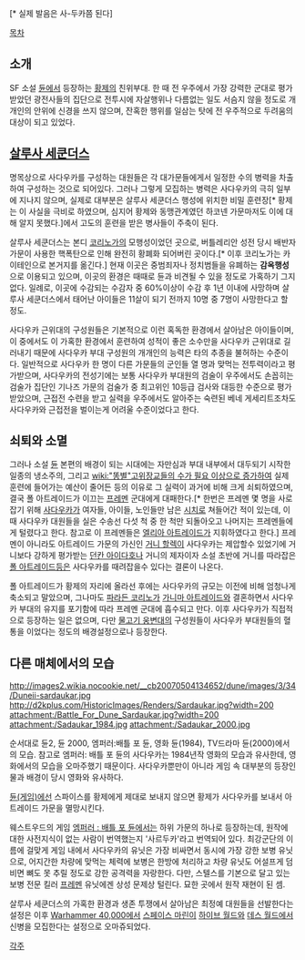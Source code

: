 {{{+2 ''' ''Sardaukar'' ''' }}} [* 실제 발음은 사-두카쯤 된다]

[[목차]]

== 소개 ==
SF 소설 [[듄]]에서 등장하는 [[황제]]의 친위부대. 한 때 전 우주에서 가장 강력한 군대로 평가받았던 광전사들의 집단으로 전투시에 자살행위나 다름없는 일도 서슴지 않을 정도로 개개인의 안위에 신경을 쓰지 않으며, 잔혹한 행위를 일삼는 탓에 전 우주적으로 두려움의 대상이 되고 있었다.

== [[살루사 세쿤더스]] ==
명목상으로 사다우카를 구성하는 대원들은 각 대가문들에게서 일정한 수의 병력을 차출하여 구성하는 것으로 되어있다. 
그러나 그렇게 모집하는 병력은 사다우카의 극히 일부에 지나지 않으며, 실제로 대부분은 살루사 세쿤더스 행성에 위치한 비밀 훈련장[* 황제는 이 사실을 극비로 하였으며, 심지어 황제와 동맹관계였던 하코넨 가문마저도 이에 대해 알지 못했다.]에서 고도의 훈련을 받은 병사들이 주축이 된다. 

살루사 세쿤더스는 본디 [[코리노]]가의 모행성이었던 곳으로, 버틀레리안 성전 당시 배반자 가문이 사용한 핵폭탄으로 인해 완전히 황폐화 되어버린 곳이다.[* 이후 코리노가는 카이테인으로 본거지를 옮긴다.] 
현재 이곳은 중범죄자나 정치범들을 유폐하는 '''감옥행성'''으로 이용되고 있으며, 이곳의 환경은 때때로 듄과 비견될 수 있을 정도로 가혹하기 그지없다. 
일례로, 이곳에 수감되는 수감자 중 60%이상이 수감 후 1년 이내에 사망하며 살루사 세쿤더스에서 태어난 아이들은 11살이 되기 전까지 10명 중 7명이 사망한다고 할 정도.

사다우카 근위대의 구성원들은 기본적으로 이런 혹독한 환경에서 살아남은 아이들이며, 이 중에서도 이 가혹한 환경에서 훈련하여 성적이 좋은 소수만을 사다우카 근위대로 길러내기 때문에 사다우카 부대 구성원의 개개인의 능력은 타의 추종을 불허하는 수준이다. 일반적으로 사다우카 한 명이 다른 가문들의 군인들 열 명과 맞먹는 전투력이라고 평가받으며, 사다우카의 전성기에는 보통 사다우카 부대원의 검술이 우주에서도 손꼽히는 검술가 집단인 기나즈 가문의 검술가 중 최고위인 10등급 검사와 대등한 수준으로 평가받았으며, 근접전 수련을 받고 실력을 우주에서도 알아주는 숙련된 베네 게세리트조차도 사다우카와 근접전을 벌이는게 어려울 수준이었다고 한다.

== 쇠퇴와 소멸 ==
그러나 소설 [[듄]] 본편의 배경이 되는 시대에는 자만심과 부대 내부에서 대두되기 시작한 일종의 냉소주의, 그리고 [[wiki:"똥별"고위장교들의 수가 필요 이상으로 증가]]하여 실제 훈련에 들어가는 예산이 줄어든 등의 이유로 그 실력이 과거에 비해 크게 쇠퇴하였으며, 결국 폴 아트레이드가 이끄는 [[프레멘]] 군대에게 대패한다.[* 한번은 프레멘 몇 명을 사로잡기 위해 [[사다우카]]가 여자들, 아이들, 노인들만 남은 [[시치]]로 쳐들어간 적이 있는데, 이 때 사다우카 대원들을 실은 수송선 다섯 척 중 한 척만 되돌아오고 나머지는 프레멘들에게 털렸다고 한다. 참고로 이 프레멘들은 [[엘리아 아트레이드]]가 지휘하였다고 한다.]  프레멘이 아니라도 아트레이드 가문의 가신인 [[거니 할렉]]이 사다우카는 제압할수 있었기에 거니보다 강하게 평가받는 [[던칸 아이다호]]나 거니의 제자이자 소설 초반에 거니를 따라잡은 [[폴 아트레이드]]등은 사다우카를 때려잡을수 있다는 결론이 나온다.  

폴 아트레이드가 황제의 자리에 올라선 후에는 사다우카의 규모는 이전에 비해 엄청나게 축소되고 말았으며, 그나마도 [[파라든 코리노]]가 [[가니마 아트레이드]]와 결혼하면서 사다우카 부대의 유지를 포기함에 따라 프레멘 군대에 흡수되고 만다. 이후 사다우카가 직접적으로 등장하는 일은 없으며, 다만 [[물고기 웅변대]]의 구성원들이 사다우카 부대원들의 혈통을 이었다는 정도의 배경설정으로나 등장한다.

== 다른 매체에서의 모습 ==
http://images2.wikia.nocookie.net/__cb20070504134652/dune/images/3/34/Duneii-sardaukar.jpg http://d2kplus.com/HistoricImages/Renders/Sardaukar.jpg?width=200 attachment:/Battle_For_Dune_Sardaukar.jpg?width=200
attachment:/Sadaukar_1984.jpg
attachment:/Sadaukar_2000.jpg

순서대로 듄2, 듄 2000, 엠퍼러:배틀 포 듄, 영화 듄(1984), TV드라마 듄(2000)에서의 모습. 참고로 엠퍼러: 배틀 포 듄의 사다우카는 1984년작 영화의 모습과 유사한데, 영화에서의 모습을 오마주했기 때문이다. 사다우카뿐만이 아니라 게임 속 대부분의 등장인물과 배경이 당시 영화와 유사하다.

[[듄(게임)]]에선 스파이스를 황제에게 제대로 보내지 않으면 황제가 사다우카를 보내서 아트레이드 가문을 멸망시킨다.

웨스트우드의 게임 [[엠퍼러 : 배틀 포 듄]]에서는 하위 가문의 하나로 등장하는데, 원작에 대한 사전지식이 없는 사람이 번역했는지 '사르두카'라고 번역되어 있다. 최강군단의 이름에 걸맞게 게임 내에서 사다우카의 유닛은 가장 비싸면서 동시에 가장 강한 보병 유닛으로, 어지간한 차량에 맞먹는 체력에 보병은 한방에 처리하고 차량 유닛도 어설프게 덤비면 뼈도 못 추릴 정도로 강한 공격력을 자랑한다. 다만, 스텔스를 기본으로 달고 있는 보병 전문 킬러 [[프레멘]] 유닛에겐 상성 문제상 털린다. 묘한 곳에서 원작 재현이 된 셈.

살루사 세쿤더스의 가혹한 환경과 생존 투쟁에서 살아남은 최정예 대원들을 선발한다는 설정은 이후 [[Warhammer 40,000]]에서 [[스페이스 마린]]이 [[하이브 월드]]와 [[데스 월드]]에서 신병을 모집한다는 설정으로 오마쥬되었다.

[[각주]]
